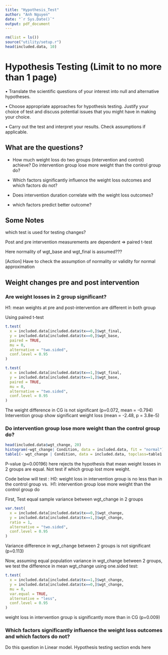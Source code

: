 ```yaml
---
title: "Hypothesis_Test"
author: "Anh Nguyen"
date: "`r Sys.Date()`"
output: pdf_document
---
```


```r
rm(list = ls())
source("utility/setup.r")
head(included.data, 10)
```

# Hypothesis Testing (Limit to no more than 1 page)

• Translate the scientific questions of your interest into null and alternative hypotheses.

• Choose appropriate approaches for hypothesis testing. Justify your choice of test and discuss potential issues that you might have in making your choice.

• Carry out the test and interpret your results. Check assumptions if applicable.

## What are the questions?

-   How much weight loss do two groups (intervention and control) achieve? Do intervention group lose more weight than the control group do?

-   Which factors significantly influence the weight loss outcomes and which factors do not?

-   Does intervention duration correlate with the weight loss outcomes?

-   which factors predict better outcome?

## Some Notes

which test is used for testing changes?

Post and pre intervention measurements are dependent =\> paired t-test



Here normality of wgt_base and wgt_final is assumed??? 

[Action] Have to check the assumption of normality or validity for normal approximation 




## Weight changes pre and post intervention

### Are weight losses in 2 group significant?

H1: mean weights at pre and post-intervention are different in both group

Using paired t-test

```r
t.test(
  x = included.data[included.data$tx==0,]$wgt_final,
  y = included.data[included.data$tx==0,]$wgt_base,
  paired = TRUE,
  mu = 0,
  alternative = "two.sided",
  conf.level = 0.95
)

t.test(
  x = included.data[included.data$tx==1,]$wgt_final,
  y = included.data[included.data$tx==1,]$wgt_base,
  paired = TRUE,
  mu = 0,
  alternative = "two.sided",
  conf.level = 0.95
)
```
The weight difference in CG is not significant (p=0.072, mean = -0.794)
Intervention group show significant weight loss (mean = -2.48, p = 3.8e-5)


### Do intervention group lose more weight than the control group do?

```r
head(included.data$wgt_change, 20)
histogram(~wgt_change| Condition, data = included.data, fit = "normal")
table1(~ wgt_change | Condition, data = included.data, topclass=table1.styles, overall=F, extra.col=list(`P-value`=pvalue))
```

P-value (p=0.00196) here rejects the hypothesis that mean weight losses in 2 groups are equal. Not test if which group lost more weight.

Code below will test :
H0: weight loss in intervention group is no less than in the control group 
vs. 
H1: intervention group lose more weight than the control group do

First, Test equal sample variance between wgt_change in 2 groups
```r
var.test(
  x = included.data[included.data$tx==0,]$wgt_change,
  y = included.data[included.data$tx==1,]$wgt_change,
  ratio = 1,
  alternative = "two.sided",
  conf.level = 0.95
)
```
Variance difference in wgt_change between 2 groups is not significant (p=0.113)

Now, assuming equal population variance in wgt_change between 2 groups, we test the difference in mean wgt_change using one.sided test:
```r
t.test(
  x = included.data[included.data$tx==1,]$wgt_change,
  y = included.data[included.data$tx==0,]$wgt_change,
  mu = 0,
  var.equal = TRUE,
  alternative = "less",
  conf.level = 0.95
)
```
weight loss in intervention group is significantly more than in CG (p=0.009)


### Which factors significantly influence the weight loss outcomes and which factors do not?

Do this question in Linear model. Hypothesis testing section ends here






